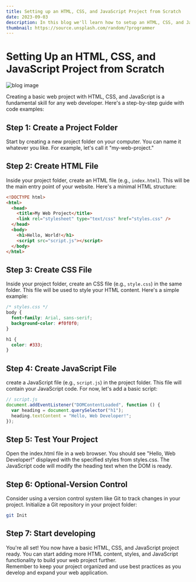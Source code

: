 ```yaml
---
title: Setting up an HTML, CSS, and JavaScript Project from Scratch
date: 2023-09-03
description: In this blog we'll learn how to setup an HTML, CSS, and JavaScript Project from Scratch
thumbnail: https://source.unsplash.com/random/?programmer
---
```


# Setting Up an HTML, CSS, and JavaScript Project from Scratch

![blog image](https://res.cloudinary.com/dn6bzdlno/image/upload/v1693883820/1680955326122_vne28t.png)

Creating a basic web project with HTML, CSS, and JavaScript is a fundamental skill for any web developer. Here's a step-by-step guide with code examples:

## Step 1: Create a Project Folder

Start by creating a new project folder on your computer. You can name it whatever you like. For example, let's call it "my-web-project."

## Step 2: Create HTML File

Inside your project folder, create an HTML file (e.g., `index.html`). This will be the main entry point of your website. Here's a minimal HTML structure:

```html
<!DOCTYPE html>
<html>
  <head>
    <title>My Web Project</title>
    <link rel="stylesheet" type="text/css" href="styles.css" />
  </head>
  <body>
    <h1>Hello, World!</h1>
    <script src="script.js"></script>
  </body>
</html>
```

## Step 3: Create CSS File

Inside your project folder, create an CSS file (e.g., `style.css`) in the same folder. This file will be used to style your HTML content. Here's a simple example:

```css
/* styles.css */
body {
  font-family: Arial, sans-serif;
  background-color: #f0f0f0;
}

h1 {
  color: #333;
}
```

## Step 4: Create JavaScript File

create a JavaScript file (e.g., `script.js`) in the project folder. This file will contain your JavaScript code. For now, let's add a basic script:

```javascript
// script.js
document.addEventListener("DOMContentLoaded", function () {
  var heading = document.querySelector("h1");
  heading.textContent = "Hello, Web Developer!";
});
```

## Step 5: Test Your Project

Open the index.html file in a web browser. You should see "Hello, Web Developer!" displayed with the specified styles from styles.css. The JavaScript code will modify the heading text when the DOM is ready.

## Step 6: Optional-Version Control

Consider using a version control system like Git to track changes in your project. Initialize a Git repository in your project folder:

```bash
git Init
```

## Step 7: Start developing

You're all set! You now have a basic HTML, CSS, and JavaScript project ready. You can start adding more HTML content, styles, and JavaScript functionality to build your web project further.  
Remember to keep your project organized and use best practices as you develop and expand your web application.
